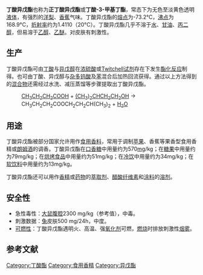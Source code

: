 {{Multiple issues|
{{chemref|time=2010-08-09T05:47:23+00:00}}
}}
{{about|正丁酸异戊酯|其异丁酸酯异构物|异丁酸异戊酯}}
{{Chembox
| 名称 = 丁酸异戊酯
| 英文名 = Isoamyl butyrate
| 图像文件 = Isoamyl butyrate.PNG
| 图像大小 = 200px
| 图像替换 = 
| IUPAC英 = 
| IUPAC中 =
| 别名 = 正丁酸异戊酯、丁酸3-甲基丁酯、酪酸异戊酯等
| Section1 = {{Chembox 识别
| CASNo_Ref = {{cascite|correct|CAS}}
| CASNo = 106-27-4
| PubChem = 
| SMILES =  
}}
| Section2 = {{Chembox 性质
| 化学式 = C<sub>9</sub>H<sub>18</sub>O<sub>2</sub>
| 摩尔质量 = 158.24
| 外观 = 无色或略带黄色的透明液体
| 密度 = 0.860 g·cm<sup>−3</sup>（15 °C）<br>0.8823 g·cm<sup>−3</sup>（4 °C）<ref>Hoffmann, W. L. The butyrates and their utilization in the aromatic flavor, perfumery, and soap industries. ''Riechstoffe und Aromen'', 1959. 9: 273-276. {{issn|0370-7148}}. {{coden|RSARAQ}}.</ref>
| 熔点 = -73.2 °C
| 沸点 = 179 °C<ref>{{cite journal|journal=Journal of Analytical and Applied Pyrolysis|volume=71|issue=1|language=en|date=2004-03|pages=223–311|doi=10.1016/S0165-2370(03)00090-1|url=https://linkinghub.elsevier.com/retrieve/pii/S0165237003000901|title=The pyrolysis of tobacco ingredients|accessdate=2022-02-26|author=Richard R Baker, Louise J Bishop|archive-date=2019-01-18|archive-url=https://web.archive.org/web/20190118184035/https://linkinghub.elsevier.com/retrieve/pii/S0165237003000901}}</ref>
| 溶解度 = 不溶于水
}}
| Section3 = {{Chembox 危险性
| 主要危险 = 
| 闪点 = 57
| 自燃点 =  
}}
}}
'''丁酸异戊酯'''也称为'''正丁酸异戊酯'''或'''丁酸-3-甲基丁酯'''，常态下为无色至淡黄色透明[[液体|液体]]，有强烈的[[洋梨|洋梨]]、[[香蕉|香蕉]]气味。丁酸异戊酯的[[熔点|熔点]]为-73.2°C，[[沸点|沸点]]为168.9°C，[[折射率|折射率]]约为1.4110（20°C）。丁酸异戊酯几乎不溶于[[水|水]]、[[甘油|甘油]]、[[丙二醇|丙二醇]]，但易溶于[[乙醇|乙醇]]、[[乙醚|乙醚]]。对皮肤有刺激性。

==生产==
丁酸异戊酯可由[[丁酸|丁酸]]与[[异戊醇|异戊醇]]在[[浓硫酸|浓硫酸]]或[[Twitchell试剂|Twitchell试剂]]存在下发生[[酯化反应|酯化反应]]制得。也可由丁酸、异戊醇与[[杂多钨酸|杂多钨酸]]及[[苯|苯]]混合后加热回流获得。通过以上方法得到的[[混合物|混合物]]还需经过水洗、减压蒸馏等步骤提取出丁酸异戊酯。

:[[丁酸|CH<sub>3</sub>CH<sub>2</sub>CH<sub>2</sub>COOH]] + [[异戊醇|(CH<sub>3</sub>)<sub>2</sub>CHCH<sub>2</sub>CH<sub>2</sub>OH]] → CH<sub>3</sub>CH<sub>2</sub>CH<sub>2</sub>COOCH<sub>2</sub>CH<sub>2</sub>CH(CH<sub>3</sub>)<sub>2</sub> + [[水|H<sub>2</sub>O]]

==用途==
丁酸异戊酯被部分国家允许用作[[食用香料|食用香料]]，常用于调制[[苹果|苹果]]、香蕉等果香型食用香精或[[朗姆酒|朗姆酒]]的调香。丁酸异戊酯在[[口香糖|口香糖]]中用量约为570[[毫克|mg]]/kg；在[[糖果|糖果]]中用量约为79mg/kg；在[[烘烤食品|烘烤食品]]中用量约为51mg/kg；在[[冷饮|冷饮]]中用量约为34mg/kg；在[[软饮料|软饮料]]中用量约为13mg/kg。

丁酸异戊酯还可以用作[[香精|香精]]或[[药物|药物]]的[[萃取剂|萃取剂]]、[[醋酸纤维素|醋酸纤维素]]和[[涂料|涂料]]的[[溶剂|溶剂]]。

==安全性==
*急性毒性：[[大鼠|大鼠]][[腹腔|腹腔]]2300 mg/kg（参考值），中毒。
*刺激数据：[[兔|兔]]皮肤500 mg/24h，中度。
*[[可燃性|可燃性]]：丁酸异戊酯遇明火、高温、强[[氧化剂|氧化剂]]可燃，[[燃烧|燃烧]]时排放刺激性[[烟雾|烟雾]]。

==参考文献==
{{reflist}}

{{羧酸酯}}

[[Category:丁酸酯|Category:丁酸酯]]
[[Category:食用香精|Category:食用香精]]
[[Category:异戊酯|Category:异戊酯]]